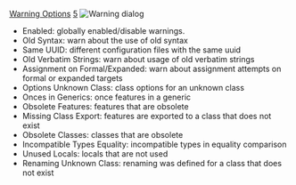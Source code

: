 [[Property:title|Warning Options]]
[[Property:weight|5]]
[[Image:warning-options|Warning dialog]]  
* Enabled: globally enabled/disable warnings.
* Old Syntax: warn about the use of old syntax
* Same UUID: different configuration files with the same uuid
* Old Verbatim Strings: warn about usage of old verbatim strings
* Assignment on Formal/Expanded: warn about assignment attempts on formal or expanded targets
* Options Unknown Class: class options for an unknown class
* Onces in Generics: once features in a generic
* Obsolete Features: features that are obsolete
* Missing Class Export: features are exported to a class that does not exist
* Obsolete Classes: classes that are obsolete
* Incompatible Types Equality: incompatible types in equality comparison
* Unused Locals: locals that are not used
* Renaming Unknown Class: renaming was defined for a class that does not exist




